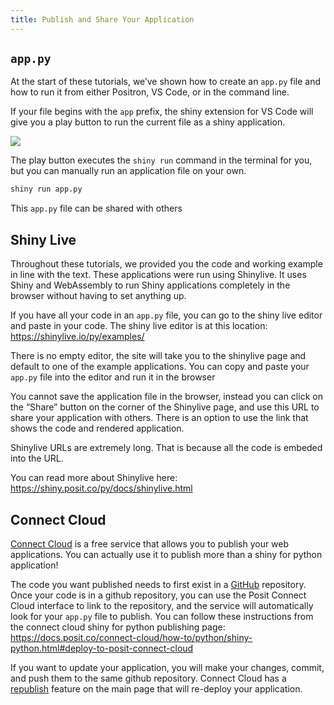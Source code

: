 ```yaml
---
title: Publish and Share Your Application
---
```


## `app.py`

At the start of these tutorials,
we've shown how to create an `app.py` file and how to run it
from either Positron, VS Code, or in the command line.

If your file begins with the `app` prefix,
the shiny extension for VS Code will give you a play button to run
the current file as a shiny application.

![](img/010-run_app.png)

The play button executes the `shiny run` command in the terminal
for you, but you can manually run an application file
on your own.

```bash
shiny run app.py
```
This `app.py` file can be shared with others

## Shiny Live

Throughout these tutorials,
we provided you the code and working example in line with the text.
These applications were run using Shinylive.
It uses Shiny and WebAssembly to run Shiny applications
completely in the browser without having to set anything up.

If you have all your code in an `app.py` file,
you can go to the shiny live editor and paste in your code.
The shiny live editor is at this location: <https://shinylive.io/py/examples/>

:::{.callout-note}
There is no empty editor, the site will take you to the shinylive page and
default to one of the example applications.
You can copy and paste your `app.py` file into the editor and run it in the browser
:::

You cannot save the application file in the browser,
instead you can click on the "Share" button on the corner of the Shinylive page,
and use this URL to share your application with others.
There is an option to use the link that shows the code and rendered application.

:::{.callout-note}
Shinylive URLs are extremely long. That is because
all the code is embeded into the URL.
:::

You can read more about Shinylive here:
<https://shiny.posit.co/py/docs/shinylive.html>

## Connect Cloud

[Connect Cloud](https://connect.posit.cloud/) is a free service that
allows you to publish your web applications.
You can actually use it to publish more than a shiny for python application!

The code you want published needs to first exist in a
[GitHub](https://github.com/)
repository.
Once your code is in a github repository,
you can use the Posit Connect Cloud interface to link to the repository,
and the service will automatically look for your `app.py` file to publish.
You can follow these instructions from the connect cloud shiny for python
publishing page:
<https://docs.posit.co/connect-cloud/how-to/python/shiny-python.html#deploy-to-posit-connect-cloud>

If you want to update your application,
you will make your changes, commit, and push them to the same github repository.
Connect Cloud has a
[republish](https://docs.posit.co/connect-cloud/user/manage/content_page.html#republish)
feature on the main page that will re-deploy your application.
